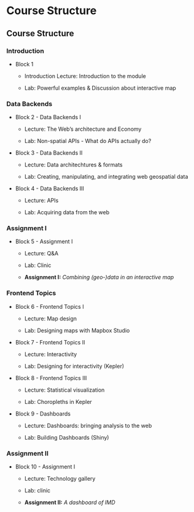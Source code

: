 # Course Structure {.unnumbered}

## Course Structure

### Introduction

-   Block 1

    -   Introduction Lecture: Introduction to the module

    -   Lab: Powerful examples & Discussion about interactive map

### Data Backends

-   Block 2 - Data Backends I

    -   Lecture: The Web's architecture and Economy

    -   Lab: Non-spatial APIs - What do APIs actually do?

-   Block 3 - Data Backends II

    -   Lecture: Data architechtures & formats

    -   Lab: Creating, manipulating, and integrating web geospatial data

-   Block 4 - Data Backends III

    -   Lecture: APIs

    -   Lab: Acquiring data from the web

### Assignment I

-   Block 5 - Assignment I

    -   Lecture: Q&A

    -   Lab: Clinic

    -   **Assignment I:** *Combining (geo-)data in an interactive map*

### Frontend Topics

-   Block 6 - Frontend Topics I

    -   Lecture: Map design

    -   Lab: Designing maps with Mapbox Studio

-   Block 7 - Frontend Topics II

    -   Lecture: Interactivity

    -   Lab: Designing for interactivity (Kepler)

-   Block 8 - Frontend Topics III

    -   Lecture: Statistical visualization

    -   Lab: Choropleths in Kepler

-   Block 9 - Dashboards

    -   Lecture: Dashboards: bringing analysis to the web

    -   Lab: Building Dashboards (Shiny)

### Assignment II

-   Block 10 - Assignment I

    -   Lecture: Technology gallery

    -   Lab: clinic

    -   **Assignment II:** *A dashboard of IMD*
